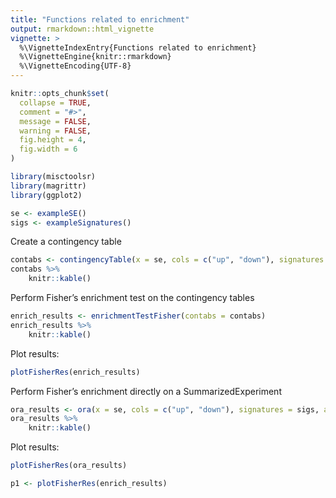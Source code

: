 ```yaml
---
title: "Functions related to enrichment"
output: rmarkdown::html_vignette
vignette: >
  %\VignetteIndexEntry{Functions related to enrichment}
  %\VignetteEngine{knitr::rmarkdown}
  %\VignetteEncoding{UTF-8}
---
```



```r
knitr::opts_chunk$set(
  collapse = TRUE,
  comment = "#>",
  message = FALSE,
  warning = FALSE,
  fig.height = 4,
  fig.width = 6
)
```

```r
library(misctoolsr)
library(magrittr)
library(ggplot2)
```


```r
se <- exampleSE()
sigs <- exampleSignatures()
```


Create a contingency table

```r
contabs <- contingencyTable(x = se, cols = c("up", "down"), signatures = sigs)
contabs %>% 
    knitr::kable()
```

Perform Fisher's enrichment test on the contingency tables

```r
enrich_results <- enrichmentTestFisher(contabs = contabs)
enrich_results %>% 
    knitr::kable()
```

Plot results:

```r
plotFisherRes(enrich_results)
```

Perform Fisher's enrichment directly on a SummarizedExperiment

```r
ora_results <- ora(x = se, cols = c("up", "down"), signatures = sigs, alpha = 0.05)
ora_results %>% 
    knitr::kable()
```

Plot results:

```r
plotFisherRes(ora_results)
```

```r
p1 <- plotFisherRes(enrich_results)

```

